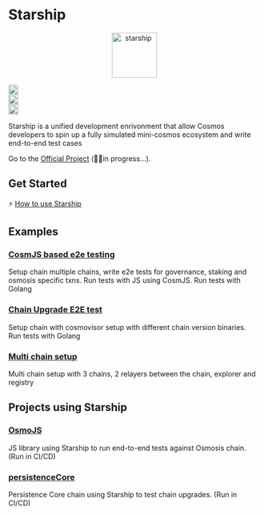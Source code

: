 
# Starship

<p align="center" width="100%">
  <img
    src="https://user-images.githubusercontent.com/10805402/242267086-72f49e17-6809-4b11-85cb-58ebed9b3d07.jpg"
    alt="starship"
    width="90px"
    height="90px"
  />
</p>

<div width="100%" style={{
  display:'flex',
  justifyContent:'center',
  alignItems: 'center',
  paddingTop: '12px'
  }}>
<div style={{paddingRight:'4px'}}>
  <a href="https://github.com/cosmology-tech/starship/actions/workflows/e2e-tests.yaml">
    <img
      height="20"
      src="https://github.com/cosmology-tech/starship/actions/workflows/e2e-tests.yaml/badge.svg"
    />
  </a>
</div>
<div style={{paddingRight:'4px'}}>
  <a href="https://github.com/cosmology-tech/starship/blob/main/LICENSE">
    <img
      height="20"
      src="https://img.shields.io/badge/license-MIT-blue.svg"
    />
  </a>
</div>

<div style={{paddingRight:'4px'}}>
  <a href="https://github.com/cosmology-tech/starship/releases/latest">
    <img
      height="20"
      src="https://github.com/cosmology-tech/starship/actions/workflows/release.yaml/badge.svg"
    />
  </a>
  </div>
</div>

Starship is a unified development enrivonment that allow Cosmos developers to spin up a fully simulated mini-cosmos ecosystem
and write end-to-end test cases


Go to the [Official Project](https://github.com/cosmology-tech/starship) (👷‍♀️in progress...).

## Get Started

⚡️ [How to use Starship](https://thestarship.io/get-started)

## Examples

### [CosmJS based e2e testing](https://github.com/cosmology-tech/starship/tree/main/examples/osmojs)

Setup chain multiple chains, write e2e tests for governance, staking and osmosis specific txns.
Run tests with JS using CosmJS.
Run tests with Golang
### [Chain Upgrade E2E test](https://github.com/cosmology-tech/starship/tree/main/examples/upgrade-test)

Setup chain with cosmovisor setup with different chain version binaries.
Run tests with Golang
### [Multi chain setup](https://github.com/cosmology-tech/starship/blob/main/examples/multi-chain/config.yaml)

Multi chain setup with 3 chains, 2 relayers between the chain, explorer and registry
## Projects using Starship

### [OsmoJS](https://github.com/osmosis-labs/osmojs/pull/36)

JS library using Starship to run end-to-end tests against Osmosis chain. (Run in CI/CD)
### [persistenceCore](https://github.com/persistenceOne/persistenceCore/pull/198)

Persistence Core chain using Starship to test chain upgrades. (Run in CI/CD)